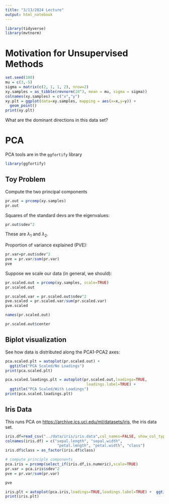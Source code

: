 ```yaml
---
title: "3/13/2024 Lecture"
output: html_notebook
---
```


```r
library(tidyverse)
library(mvtnorm)
```

# Motivation for Unsupervised Methods

```r
set.seed(100)
mu = c(3,-5)
sigma = matrix(c(2, 1, 1, 2), nrow=2)
xy.samples = as_tibble(rmvnorm(10^3, mean = mu, sigma = sigma))
colnames(xy.samples) = c("x","y")
xy.plt = ggplot(data=xy.samples, mapping = aes(x=x,y=y)) + 
  geom_point()
print(xy.plt)
```

What are the dominant directions in this data set?

# PCA

PCA tools are in the `ggfortify` library

```r
library(ggfortify)
```

## Toy Problem

Compute the two principal components

```r
pr.out = prcomp(xy.samples)
pr.out
```

Squares of the standard devs are the eigenvalues:

```r
pr.out$sdev^2
```

These are $\lambda_1$ and $\lambda_2$.

Proportion of variance explained (PVE):

```r
pr.var=pr.out$sdev^2
pve = pr.var/sum(pr.var)
pve
```

Suppose we scale our data (in general, we should):

```r
pr.scaled.out = prcomp(xy.samples, scale=TRUE)
pr.scaled.out
```

```r
pr.scaled.var = pr.scaled.out$sdev^2
pve.scaled = pr.scaled.var/sum(pr.scaled.var)
pve.scaled
```

```r
names(pr.scaled.out)
```

```r
pr.scaled.out$center
```

## Biplot visualization

See how data is distributed along the PCA1-PCA2 axes:

```r
pca.scaled.plt = autoplot(pr.scaled.out) + 
  ggtitle("PCA Scaled/No Loadings")
print(pca.scaled.plt)

pca.scaled.loadings.plt = autoplot(pr.scaled.out,loadings=TRUE,
                                    loadings.label=TRUE) + 
  ggtitle("PCA Scaled/With Loadings")
print(pca.scaled.loadings.plt)
```

## Iris Data

This runs PCA on <https://archive.ics.uci.edu/ml/datasets/iris>, the iris data set.

```r
iris.df=read_csv("../data/iris/iris.data",col_names=FALSE, show_col_types = FALSE)
colnames(iris.df) = c("sepal.length", "sepal.width", 
                       "petal.length", "petal.width", "class")
iris.df$class = as_factor(iris.df$class)

# compute principle components
pca.iris = prcomp(select_if(iris.df,is.numeric),scale=TRUE)
pr.var = pca.iris$sdev^2
pve = pr.var/sum(pr.var)

pve
```

```r
iris.plt = autoplot(pca.iris,loadings=TRUE,loadings.label=TRUE) +  ggtitle("PCA of Iris Data")
print(iris.plt)
```
